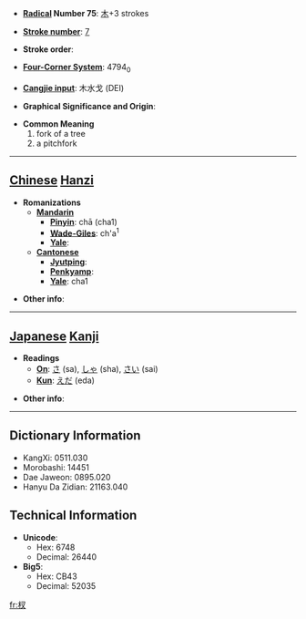 * '''[[Wiktionary:Chinese radical index| Radical]] Number 75''': [[Wiktionary:Chinese radical index 木|木]]+3 strokes

* '''[[Wiktionary:Chinese total strokes index|Stroke number]]''': [[Wiktionary:Chinese total strokes index 7|7]]

* '''Stroke order''': 

* '''[[Wiktionary:Chinese four corner index|Four-Corner System]]''': 4794<sub>0</sub>

* '''[[Wiktionary:Chinese Cangjie index|Cangjie input]]''': 木水戈 (DEI)

* '''Graphical Significance and Origin''': 

* '''Common Meaning'''
*#fork of a tree
*# a pitchfork


----

== [[Chinese]] [[Hanzi]] ==

* '''Romanizations'''
** '''[[Mandarin]]'''
*** '''[[Pinyin]]''': chā (cha1)
*** '''[[Wade-Giles]]''': ch'a<sup>1</sup>
*** '''[[Yale]]''': 
** '''[[Cantonese]]'''
*** '''[[Jyutping]]''':
*** '''[[Penkyamp]]''': 
*** '''[[Yale]]''': cha1

* '''Other info''': 

----

== [[Japanese]] [[Kanji]] ==

* '''Readings'''
** '''[[On]]''': [[さ]] (sa), [[しゃ]] (sha), [[さい]] (sai)
** '''[[Kun]]''': [[えだ]] (eda)

* '''Other info''':  

----

== Dictionary Information ==

* KangXi: 0511.030
* Morobashi: 14451
* Dae Jaweon: 0895.020
* Hanyu Da Zidian: 21163.040

== Technical Information ==

* '''Unicode''':
** Hex: 6748
** Decimal: 26440
* '''Big5''':
** Hex: CB43
** Decimal: 52035

[[fr:杈]]